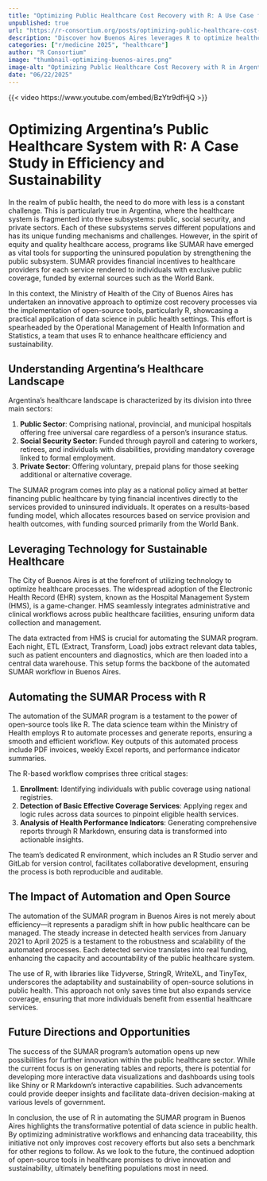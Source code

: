 ```yaml
--- 
title: "Optimizing Public Healthcare Cost Recovery with R: A Use Case from Argentina" 
unpublished: true 
url: "https://r-consortium.org/posts/optimizing-public-healthcare-cost-recovery-with-r-a-use-case-from-argentina/"
description: "Discover how Buenos Aires leverages R to optimize healthcare cost recovery, enhancing efficiency & sustainability." 
categories: ["r/medicine 2025", "healthcare"]
author: "R Consortium" 
image: "thumbnail-optimizing-buenos-aires.png" 
image-alt: "Optimizing Public Healthcare Cost Recovery with R in Argentina - Ariana Bardauil and Dacio Martinez - Ministry of Health - Buenos Aires City Government" 
date: "06/22/2025" 
---
```


{{< video https://www.youtube.com/embed/BzYtr9dfHjQ >}}

# Optimizing Argentina's Public Healthcare System with R: A Case Study in Efficiency and Sustainability

In the realm of public health, the need to do more with less is a constant challenge. This is particularly true in Argentina, where the healthcare system is fragmented into three subsystems: public, social security, and private sectors. Each of these subsystems serves different populations and has its unique funding mechanisms and challenges. However, in the spirit of equity and quality healthcare access, programs like SUMAR have emerged as vital tools for supporting the uninsured population by strengthening the public subsystem. SUMAR provides financial incentives to healthcare providers for each service rendered to individuals with exclusive public coverage, funded by external sources such as the World Bank.

In this context, the Ministry of Health of the City of Buenos Aires has undertaken an innovative approach to optimize cost recovery processes via the implementation of open-source tools, particularly R, showcasing a practical application of data science in public health settings. This effort is spearheaded by the Operational Management of Health Information and Statistics, a team that uses R to enhance healthcare efficiency and sustainability.

## Understanding Argentina's Healthcare Landscape

Argentina's healthcare landscape is characterized by its division into three main sectors:

1. **Public Sector**: Comprising national, provincial, and municipal hospitals offering free universal care regardless of a person's insurance status.
2. **Social Security Sector**: Funded through payroll and catering to workers, retirees, and individuals with disabilities, providing mandatory coverage linked to formal employment.
3. **Private Sector**: Offering voluntary, prepaid plans for those seeking additional or alternative coverage.

The SUMAR program comes into play as a national policy aimed at better financing public healthcare by tying financial incentives directly to the services provided to uninsured individuals. It operates on a results-based funding model, which allocates resources based on service provision and health outcomes, with funding sourced primarily from the World Bank.

## Leveraging Technology for Sustainable Healthcare

The City of Buenos Aires is at the forefront of utilizing technology to optimize healthcare processes. The widespread adoption of the Electronic Health Record (EHR) system, known as the Hospital Management System (HMS), is a game-changer. HMS seamlessly integrates administrative and clinical workflows across public healthcare facilities, ensuring uniform data collection and management.

The data extracted from HMS is crucial for automating the SUMAR program. Each night, ETL (Extract, Transform, Load) jobs extract relevant data tables, such as patient encounters and diagnostics, which are then loaded into a central data warehouse. This setup forms the backbone of the automated SUMAR workflow in Buenos Aires.

## Automating the SUMAR Process with R

The automation of the SUMAR program is a testament to the power of open-source tools like R. The data science team within the Ministry of Health employs R to automate processes and generate reports, ensuring a smooth and efficient workflow. Key outputs of this automated process include PDF invoices, weekly Excel reports, and performance indicator summaries.

The R-based workflow comprises three critical stages:

1. **Enrollment**: Identifying individuals with public coverage using national registries.
2. **Detection of Basic Effective Coverage Services**: Applying regex and logic rules across data sources to pinpoint eligible health services.
3. **Analysis of Health Performance Indicators**: Generating comprehensive reports through R Markdown, ensuring data is transformed into actionable insights.

The team's dedicated R environment, which includes an R Studio server and GitLab for version control, facilitates collaborative development, ensuring the process is both reproducible and auditable.

## The Impact of Automation and Open Source

The automation of the SUMAR program in Buenos Aires is not merely about efficiency—it represents a paradigm shift in how public healthcare can be managed. The steady increase in detected health services from January 2021 to April 2025 is a testament to the robustness and scalability of the automated processes. Each detected service translates into real funding, enhancing the capacity and accountability of the public healthcare system.

The use of R, with libraries like Tidyverse, StringR, WriteXL, and TinyTex, underscores the adaptability and sustainability of open-source solutions in public health. This approach not only saves time but also expands service coverage, ensuring that more individuals benefit from essential healthcare services.

## Future Directions and Opportunities

The success of the SUMAR program's automation opens up new possibilities for further innovation within the public healthcare sector. While the current focus is on generating tables and reports, there is potential for developing more interactive data visualizations and dashboards using tools like Shiny or R Markdown's interactive capabilities. Such advancements could provide deeper insights and facilitate data-driven decision-making at various levels of government.

In conclusion, the use of R in automating the SUMAR program in Buenos Aires highlights the transformative potential of data science in public health. By optimizing administrative workflows and enhancing data traceability, this initiative not only improves cost recovery efforts but also sets a benchmark for other regions to follow. As we look to the future, the continued adoption of open-source tools in healthcare promises to drive innovation and sustainability, ultimately benefiting populations most in need.
